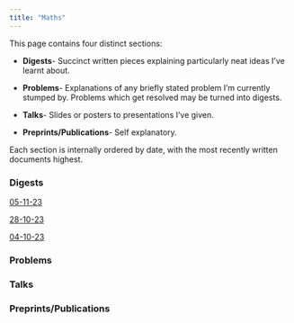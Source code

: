 ```yaml
---
title: "Maths"
---
```


This page contains four distinct sections:

-   **Digests**- Succinct written pieces explaining particularly neat ideas I've learnt about.

-   **Problems**- Explanations of any briefly stated problem I'm currently stumped by. Problems which get resolved may be turned into digests.

-   **Talks**- Slides or posters to presentations I've given.

-   **Preprints/Publications**- Self explanatory.

Each section is internally ordered by date, with the most recently written documents highest.

### Digests

[05-11-23](https://billnunn.github.io/website/05-11-23.html)

[28-10-23](https://billnunn.github.io/website/28-10-23.html)

[04-10-23](https://billnunn.github.io/website/04-10-23.html)

### Problems

### Talks

### Preprints/Publications

